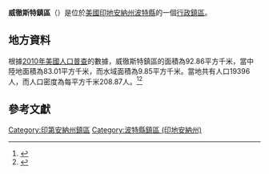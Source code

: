 {{noteTA
|G1=USState
|G2=地名
|G3=Unit
}}
{{Infobox settlement
|official_name            = 威徹斯特鎮區
|native_name = Westchester Township
|settlement_type          = [[行政鎮區|行政鎮區]]
|image_skyline            = Climbing the Blowout.JPG
|imagesize                = 250px
|image_map                = Map highlighting Westchester Township, Porter County, Indiana.svg
|mapsize                  = 250px
|pushpin_map  =USA Indiana
|pushpin_label = 威徹斯特鎮區
|pushpin_label_position   = top
|pushpin_map_caption      = 威徹斯特鎮區在印地安納州的位置
|subdivision_type         = [[世界政區索引|國家]]
|subdivision_type1        = [[美国州份|州份]]
|subdivision_type2        = [[印地安納州行政区划|縣]]
|subdivision_name         = [[美国|美国]]
|subdivision_name1        = [[印地安納州|印地安納州]]
|subdivision_name2        = [[波特縣_(印地安納州)|波特縣]]
|elevation_ft             = 679
|elevation_m              = 207
|timezone                 = [[北美东部時區|北美东部時區]]
|area_total_km2           = 92.86
|area_land_km2            = 83.01
|area_water_km2           = 9.85
|area_total_sq_mi         = 
|area_land_sq_mi          = 
|area_water_sq_mi         = 
|population_as_of         = [[2010年美國人口普查|2010]]
|population_footnotes     = 
|population_total         = 19396
|population_density_km2   = auto
|population_density_sq_mi = auto
|utc_offset               = -5
|coordinates              = {{coord|41|37|33|N|87|04|18|W|type:city_region:US-AL_source:GNS-enwiki|display=inline,title}}
| coor_pinpoint           = 
| coordinates_footnotes   = 
|timezone_DST             = EDT
|utc_offset_DST           = -4
|postal_code_type         = [[美國郵區編號|郵區編號]]
|postal_code              = 
|area_code                = {{link-en|电话区号219|Area code 219|219}}
|blank_name = [[地名信息系统|GNIS ID]]
|blank_info = 454047
}}
'''威徹斯特鎮區'''（{{lang-en|Westchester Township}}）是位於[[美國|美國]][[印地安納州|印地安納州]][[波特縣_(印地安納州)|波特縣]]的一個[[行政鎮區|行政鎮區]]。

== 地方資料 ==
根據[[2010年美國人口普查|2010年美國人口普查]]的數據，威徹斯特鎮區的面積為92.86平方千米，當中陸地面積為83.01平方千米，而水域面積為9.85平方千米。當地共有人口19396人，而人口密度為每平方千米208.87人。<ref name="GR8">{{cite web|url=http://factfinder2.census.gov|publisher=[[美国人口调查局|美国人口调查局]]|accessdate=2011-05-14|title=American FactFinder|archive-date=2013-09-11|archive-url=https://web.archive.org/web/20130911234518/http://factfinder2.census.gov/|dead-url=no}}</ref><ref>{{cite web|url=https://www.citypopulation.de/en/usa/indiana/admin/|title=USA: Indiana (Counties and Townships) - City Population|access-date=2020-08-14|archive-date=2020-04-22|archive-url=https://web.archive.org/web/20200422090607/https://www.citypopulation.de/en/usa/indiana/admin/|dead-url=no}}</ref>

== 參考文獻 ==
{{reflist}}

{{波特縣 (印地安納州)}}

{{DEFAULTSORT:Westchester Township}}
[[Category:印第安納州鎮區|Category:印第安納州鎮區]]
[[Category:波特縣鎮區_(印地安納州)|Category:波特縣鎮區 (印地安納州)]]

{{Indiana-geo-stub}}